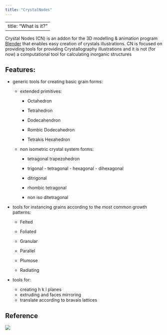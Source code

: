 ```yaml
---
title: "CrystalNodes"
---
```


---
title: "What is it?"
---

Crystal Nodes (CN) is an addon for the 3D modelling & animation program [Blender](https://blender.org) that enables easy creation of crystals illustrations. CN is focused on providing tools for providing Crystallography illustrations and it is not (for now) a computational tool for calculating inorganic structures

## Features:

-   generic tools for creating basic grain forms:

    -   extended primitives:

        -   Octahedron

        -   Tetrahedron

        -   Dodecahendron

        -   Rombic Dodecahedron

        -   Tetrakis Hexahedron

    -   non isometric crystal system forms:

        -   tetragonal trapezohedron

        -   trigonal - tetragonal - hexagonal - dihexagonal

        -   ditrigonal

        -   rhombic tetragonal

        -   non iso ditetragonal

-   tools for instancing grains according to the most common growth patterns:

    -   Felted

    -   Foliated

    -   Granular

    -   Parallel

    -   Plumose

    -   Radiating

-   tools for:

    -   creating h k l planes
    -   extruding and faces mirroring
    -   translate according to bravais lattices

## Reference

[![](https://zenodo.org/badge/643581424.svg)](https://zenodo.org/badge/latestdoi/643581424)
